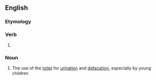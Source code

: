 ==English==

===Etymology===
{{suffix|en|toilet|ing}}

===Verb===
{{head|en|verb form}}

# {{present participle of|en|toilet|nocat=1}}

===Noun===
{{en-noun|-}}

# The use of the [[toilet]] for [[urination]] and [[defacation]], especially by young children